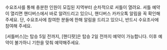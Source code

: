 수요조사를 통해 충분한 인원이 모집된 지역부터 순차적으로 셔틀이 열려요. 셔틀 예약이 열리면 핸디버스에서 바로 알려드리고 있으니, 핸디버스 카카오톡 알림을 꼭 확인해 주세요. 단, 수요조사에 참여한 분들에 한해 알림을 드리고 있으니, 반드시 수요조사에 참여해 주세요.

[셔틀버스]는 탑승 5일 전까지, [핸디팟]은 탑승 2일 전까지 예약이 가능합니다. 이후 예약이 불가하니 기한을 맞춰 예약해주세요.